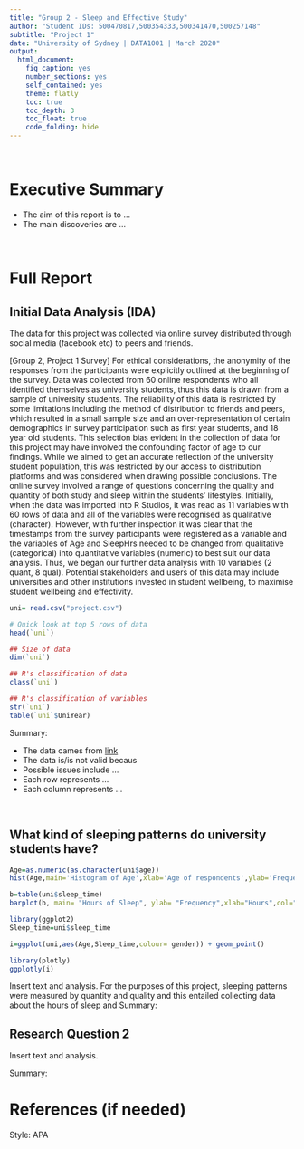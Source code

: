 ---
title: "Group 2 - Sleep and Effective Study"
author: "Student IDs: 500470817,500354333,500341470,500257148"
subtitle: "Project 1"
date: "University of Sydney | DATA1001 | March 2020"
output:
  html_document:
    fig_caption: yes
    number_sections: yes
    self_contained: yes
    theme: flatly
    toc: true
    toc_depth: 3
    toc_float: true
    code_folding: hide
---

<br>

# Executive Summary
- The aim of this report is to ...
- The main discoveries are ...

<br>

# Full Report

## Initial Data Analysis (IDA)

The data for this project was collected via online survey distributed through social media (facebook etc) to peers and friends.

[Group 2, Project 1 Survey]
For ethical considerations, the anonymity of the responses from the participants were explicitly outlined at the beginning of the survey. Data was collected from 60 online respondents who all identified themselves as university students, thus this data is drawn from a sample of university students. The reliability of this data is restricted by some limitations including the method of distribution to friends and peers, which resulted in a small sample size and an over-representation of certain demographics in survey participation such as first year students, and 18 year old students. This selection bias evident in the collection of data for this project may have involved the confounding factor of age to our findings. While we aimed to get an accurate reflection of the university student population, this was restricted by our access to distribution platforms and was considered when drawing possible conclusions. The online survey involved a range of questions concerning the quality and quantity of both study and sleep within the students’ lifestyles. Initially, when the data was imported into R Studios, it was read as 11 variables with 60 rows of data and all of the variables were recognised as qualitative (character). However, with further inspection it was clear that the timestamps from the survey participants were registered as a variable and the variables of Age and SleepHrs needed to be changed from qualitative (categorical) into quantitative variables (numeric) to best suit our data analysis. Thus, we began our further data analysis with 10 variables (2 quant, 8 qual). Potential stakeholders and users of this data may include universities and other institutions invested in student wellbeing, to maximise student wellbeing and effectivity. 


```{r}
uni= read.csv("project.csv")

# Quick look at top 5 rows of data
head(`uni`)

## Size of data
dim(`uni`)

## R's classification of data
class(`uni`)

## R's classification of variables
str(`uni`)
table(`uni`$UniYear)


```

Summary:

- The data cames from [link](https://docs.google.com/forms/d/12-jOODOINI9kAE8_vXEeITjV18_mI0rCdspS3IveEzE/edit?ts=5e6834b6#responses)
- The data is/is not valid becaus
- Possible issues include ...
- Each row represents ...
- Each column represents ...

<br>

## What kind of sleeping patterns do university students have?

```{r}
Age=as.numeric(as.character(uni$age))
hist(Age,main='Histogram of Age',xlab='Age of respondents',ylab='Frequency',col='green')

b=table(uni$sleep_time)
barplot(b, main= "Hours of Sleep", ylab= "Frequency",xlab="Hours",col="pink")

library(ggplot2)
Sleep_time=uni$sleep_time

i=ggplot(uni,aes(Age,Sleep_time,colour= gender)) + geom_point()

library(plotly)
ggplotly(i)


```
Insert text and analysis. 
For the purposes of this project, sleeping patterns were measured by quantity and quality and this entailed collecting data about the hours of sleep and 
Summary: 

## Research Question 2

Insert text and analysis. 

Summary: 



# References (if needed)

Style: APA 

<br>


